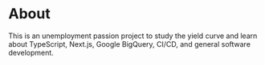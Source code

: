 # About

This is an unemployment passion project to study the yield curve and learn about TypeScript, Next.js, Google BigQuery, CI/CD, and general software development.